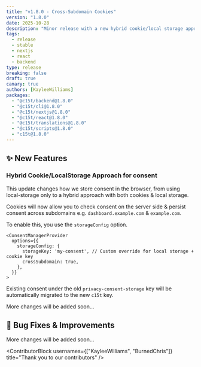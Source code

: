 ```yaml
---
title: "v1.8.0 - Cross-Subdomain Cookies"
version: "1.8.0"
date: 2025-10-28
description: "Minor release with a new hybrid cookie/local storage approach for consent storage."
tags:
  - release
  - stable
  - nextjs
  - react
  - backend
type: release
breaking: false
draft: true
canary: true
authors: [KayleeWilliams]
packages:
  - "@c15t/backend@1.8.0"
  - "@c15t/cli@1.8.0"
  - "@c15t/nextjs@1.8.0"
  - "@c15t/react@1.8.0"
  - "@c15t/translations@1.8.0"
  - "@c15t/scripts@1.8.0"
  - "c15t@1.8.0"
---
```


## ✨ New Features

### Hybrid Cookie/LocalStorage Approach for consent

This update changes how we store consent in the browser, from using local-storage only to a hybrid approach with both cookies & local storage.

Cookies will now allow you to check consent on the server side & persist consent across subdomains e.g. `dashboard.example.com` & `example.com`.

To enable this, you use the `storageConfig` option. 

```tsx
<ConsentManagerProvider
  options={{
    storageConfig: {
      storageKey: 'my-consent', // Custom override for local storage + cookie key 
      crossSubdomain: true,
    },
  }}
>
```

Existing consent under the old `privacy-consent-storage` key will be automatically migrated to the new `c15t` key.

More changes will be added soon...

## 🐛 Bug Fixes & Improvements

More changes will be added soon...

<ContributorBlock usernames={["KayleeWilliams", "BurnedChris"]} title="Thank you to our contributors" />
